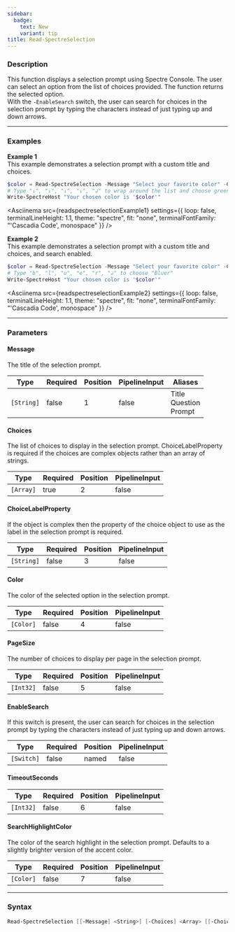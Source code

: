 ```yaml
---
sidebar:
  badge:
    text: New
    variant: tip
title: Read-SpectreSelection
---
```









### Description

This function displays a selection prompt using Spectre Console. The user can select an option from the list of choices provided. The function returns the selected option.  
With the `-EnableSearch` switch, the user can search for choices in the selection prompt by typing the characters instead of just typing up and down arrows.



---


### Examples


**Example 1**  
This example demonstrates a selection prompt with a custom title and choices.



```powershell
$color = Read-SpectreSelection -Message "Select your favorite color" -Choices @("Red", "Green", "Blue") -Color "Green"
# Type "↓", "↓", "↓", "↓", "↲" to wrap around the list and choose green
Write-SpectreHost "Your chosen color is '$color'"
```
<Asciinema
    src={readspectreselectionExample1}
    settings={{
        loop: false,
        terminalLineHeight: 1.1,
        theme: "spectre",
        fit: "none",
        terminalFontFamily: "'Cascadia Code', monospace"
    }}
/>


**Example 2**  
This example demonstrates a selection prompt with a custom title and choices, and search enabled.



```powershell
$color = Read-SpectreSelection -Message "Select your favorite color" -Choices @("Blue", "Bluer", "Blue-est") -EnableSearch
# Type "b", "l", "u", "e", "r", "↲" to choose "Bluer"
Write-SpectreHost "Your chosen color is '$color'"
```
<Asciinema
    src={readspectreselectionExample2}
    settings={{
        loop: false,
        terminalLineHeight: 1.1,
        theme: "spectre",
        fit: "none",
        terminalFontFamily: "'Cascadia Code', monospace"
    }}
/>


---


### Parameters
#### **Message**

The title of the selection prompt.






|Type      |Required|Position|PipelineInput|Aliases                      |
|----------|--------|--------|-------------|-----------------------------|
|`[String]`|false   |1       |false        |Title<br/>Question<br/>Prompt|



#### **Choices**

The list of choices to display in the selection prompt. ChoiceLabelProperty is required if the choices are complex objects rather than an array of strings.






|Type     |Required|Position|PipelineInput|
|---------|--------|--------|-------------|
|`[Array]`|true    |2       |false        |



#### **ChoiceLabelProperty**

If the object is complex then the property of the choice object to use as the label in the selection prompt is required.






|Type      |Required|Position|PipelineInput|
|----------|--------|--------|-------------|
|`[String]`|false   |3       |false        |



#### **Color**

The color of the selected option in the selection prompt.






|Type     |Required|Position|PipelineInput|
|---------|--------|--------|-------------|
|`[Color]`|false   |4       |false        |



#### **PageSize**

The number of choices to display per page in the selection prompt.






|Type     |Required|Position|PipelineInput|
|---------|--------|--------|-------------|
|`[Int32]`|false   |5       |false        |



#### **EnableSearch**

If this switch is present, the user can search for choices in the selection prompt by typing the characters instead of just typing up and down arrows.






|Type      |Required|Position|PipelineInput|
|----------|--------|--------|-------------|
|`[Switch]`|false   |named   |false        |



#### **TimeoutSeconds**




|Type     |Required|Position|PipelineInput|
|---------|--------|--------|-------------|
|`[Int32]`|false   |6       |false        |



#### **SearchHighlightColor**

The color of the search highlight in the selection prompt. Defaults to a slightly brighter version of the accent color.






|Type     |Required|Position|PipelineInput|
|---------|--------|--------|-------------|
|`[Color]`|false   |7       |false        |





---


### Syntax
```powershell
Read-SpectreSelection [[-Message] <String>] [-Choices] <Array> [[-ChoiceLabelProperty] <String>] [[-Color] <Color>] [[-PageSize] <Int32>] [-EnableSearch] [[-TimeoutSeconds] <Int32>] [[-SearchHighlightColor] <Color>] [<CommonParameters>]
```
